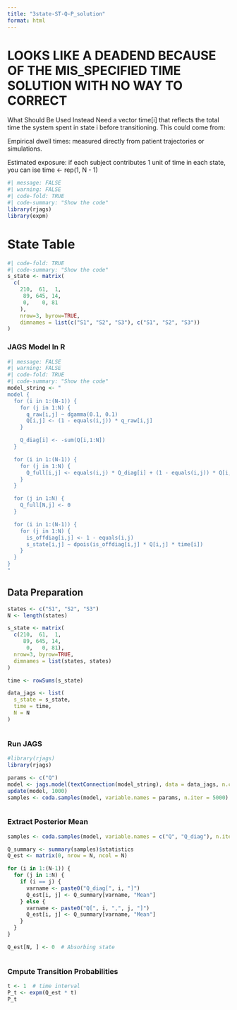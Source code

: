 ```yaml
---
title: "3state-ST-Q-P_solution"
format: html
---
```


# LOOKS LIKE A DEADEND BECAUSE OF THE MIS_SPECIFIED TIME SOLUTION WITH NO WAY TO CORRECT

What Should Be Used Instead
Need a vector time[i] that reflects the total time the system spent in state i before transitioning. This could come from:

Empirical dwell times: measured directly from patient trajectories or simulations.

Estimated exposure: if each subject contributes 1 unit of time in each state, you can ise time <- rep(1, N - 1)

```r
#| message: FALSE
#| warning: FALSE
#| code-fold: TRUE
#| code-summary: "Show the code"
library(rjags)
library(expm)
```



# State Table

```r
#| code-fold: TRUE
#| code-summary: "Show the code"
s_state <- matrix(
  c(
    210,  61,  1,
     89, 645, 14,
     0,    0, 81
    ),  
    nrow=3, byrow=TRUE,
    dimnames = list(c("S1", "S2", "S3"), c("S1", "S2", "S3"))
)

```

### JAGS Model In R

```r
#| message: FALSE
#| warning: FALSE
#| code-fold: TRUE
#| code-summary: "Show the code"
model_string <- "
model {
  for (i in 1:(N-1)) {
    for (j in 1:N) {
      q_raw[i,j] ~ dgamma(0.1, 0.1)
      Q[i,j] <- (1 - equals(i,j)) * q_raw[i,j]
    }

    Q_diag[i] <- -sum(Q[i,1:N])
  }

  for (i in 1:(N-1)) {
    for (j in 1:N) {
      Q_full[i,j] <- equals(i,j) * Q_diag[i] + (1 - equals(i,j)) * Q[i,j]
    }
  }

  for (j in 1:N) {
    Q_full[N,j] <- 0
  }

  for (i in 1:(N-1)) {
    for (j in 1:N) {
      is_offdiag[i,j] <- 1 - equals(i,j)
      s_state[i,j] ~ dpois(is_offdiag[i,j] * Q[i,j] * time[i])
    }
  }
}
"

```

## Data Preparation

```r
states <- c("S1", "S2", "S3")
N <- length(states)

s_state <- matrix(
  c(210,  61,  1,
     89, 645, 14,
      0,   0, 81),
  nrow=3, byrow=TRUE,
  dimnames = list(states, states)
)

time <- rowSums(s_state)

data_jags <- list(
  s_state = s_state,
  time = time,
  N = N
)



```

### Run JAGS

```r
#library(rjags)
library(rjags)

params <- c("Q")
model <- jags.model(textConnection(model_string), data = data_jags, n.chains = 3)
update(model, 1000)
samples <- coda.samples(model, variable.names = params, n.iter = 5000)



```



### Extract Posterior Mean

```r
samples <- coda.samples(model, variable.names = c("Q", "Q_diag"), n.iter = 5000)

Q_summary <- summary(samples)$statistics
Q_est <- matrix(0, nrow = N, ncol = N)

for (i in 1:(N-1)) {
  for (j in 1:N) {
    if (i == j) {
      varname <- paste0("Q_diag[", i, "]")
      Q_est[i, j] <- Q_summary[varname, "Mean"]
    } else {
      varname <- paste0("Q[", i, ",", j, "]")
      Q_est[i, j] <- Q_summary[varname, "Mean"]
    }
  }
}

Q_est[N, ] <- 0  # Absorbing state



```

### Cmpute Transition Probabilities

```r


t <- 1  # time interval
P_t <- expm(Q_est * t)
P_t
```

